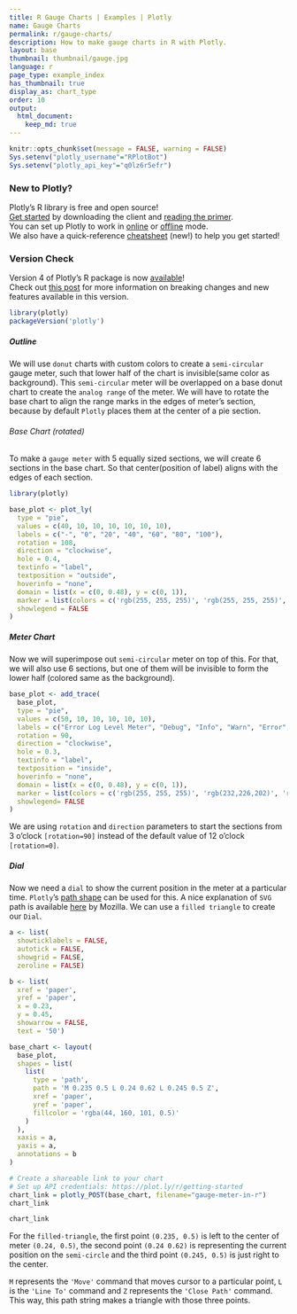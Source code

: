 ```yaml
---
title: R Gauge Charts | Examples | Plotly
name: Gauge Charts
permalink: r/gauge-charts/
description: How to make gauge charts in R with Plotly.
layout: base
thumbnail: thumbnail/gauge.jpg
language: r
page_type: example_index
has_thumbnail: true
display_as: chart_type
order: 10
output:
  html_document:
    keep_md: true
---
```


```r
knitr::opts_chunk$set(message = FALSE, warning = FALSE)
Sys.setenv("plotly_username"="RPlotBot")
Sys.setenv("plotly_api_key"="q0lz6r5efr")
```
### New to Plotly?

Plotly's R library is free and open source!<br>
[Get started](https://plot.ly/r/getting-started/) by downloading the client and [reading the primer](https://plot.ly/r/getting-started/).<br>
You can set up Plotly to work in [online](https://plot.ly/r/getting-started/#hosting-graphs-in-your-online-plotly-account) or [offline](https://plot.ly/r/offline/) mode.<br>
We also have a quick-reference [cheatsheet](https://images.plot.ly/plotly-documentation/images/r_cheat_sheet.pdf) (new!) to help you get started!

### Version Check

Version 4 of Plotly's R package is now [available](https://plot.ly/r/getting-started/#installation)!<br>
Check out [this post](http://moderndata.plot.ly/upgrading-to-plotly-4-0-and-above/) for more information on breaking changes and new features available in this version.
```r
library(plotly)
packageVersion('plotly')
```

##### Outline

We will use `donut` charts with custom colors to create a `semi-circular` gauge meter, such that lower half of the chart is invisible(same color as background).
This `semi-circular` meter will be overlapped on a base donut chart to create the `analog range` of the meter. We will have to rotate the base chart to align the range marks in the edges of meter's section, because by default `Plotly` places them at the center of a pie section.

###### Base Chart (rotated)

To make a `gauge meter` with 5 equally sized sections, we will create 6 sections in the base chart. So that center(position of label) aligns with the edges of each section.

```r

library(plotly)

base_plot <- plot_ly(
  type = "pie",
  values = c(40, 10, 10, 10, 10, 10, 10),
  labels = c("-", "0", "20", "40", "60", "80", "100"),
  rotation = 108,
  direction = "clockwise",
  hole = 0.4,
  textinfo = "label",
  textposition = "outside",
  hoverinfo = "none",
  domain = list(x = c(0, 0.48), y = c(0, 1)),
  marker = list(colors = c('rgb(255, 255, 255)', 'rgb(255, 255, 255)', 'rgb(255, 255, 255)', 'rgb(255, 255, 255)', 'rgb(255, 255, 255)', 'rgb(255, 255, 255)', 'rgb(255, 255, 255)')),
  showlegend = FALSE
)
```

##### Meter Chart

Now we will superimpose out `semi-circular` meter on top of this.
For that, we will also use 6 sections, but one of them will be invisible to form the lower half (colored same as the background).

```r

base_plot <- add_trace(
  base_plot,
  type = "pie",
  values = c(50, 10, 10, 10, 10, 10),
  labels = c("Error Log Level Meter", "Debug", "Info", "Warn", "Error", "Fatal"),
  rotation = 90,
  direction = "clockwise",
  hole = 0.3,
  textinfo = "label",
  textposition = "inside",
  hoverinfo = "none",
  domain = list(x = c(0, 0.48), y = c(0, 1)),
  marker = list(colors = c('rgb(255, 255, 255)', 'rgb(232,226,202)', 'rgb(226,210,172)', 'rgb(223,189,139)', 'rgb(223,162,103)', 'rgb(226,126,64)')),
  showlegend= FALSE
)
```

We are using `rotation` and `direction` parameters to start the sections from 3 o'clock `[rotation=90]` instead of the default value of 12 o'clock `[rotation=0]`.

##### Dial

Now we need a `dial` to show the current position in the meter at a particular time.
`Plotly`'s [path shape](https://plot.ly/r/reference/#layout-shapes-path) can be used for this. A nice explanation of `SVG` path is available [here](https://developer.mozilla.org/en-US/docs/Web/SVG/Tutorial/Paths) by Mozilla.
We can use a `filled triangle` to create our `Dial`.

```r

a <- list(
  showticklabels = FALSE,
  autotick = FALSE,
  showgrid = FALSE,
  zeroline = FALSE)

b <- list(
  xref = 'paper',
  yref = 'paper',
  x = 0.23,
  y = 0.45,
  showarrow = FALSE,
  text = '50')

base_chart <- layout(
  base_plot,
  shapes = list(
    list(
      type = 'path',
      path = 'M 0.235 0.5 L 0.24 0.62 L 0.245 0.5 Z',
      xref = 'paper',
      yref = 'paper',
      fillcolor = 'rgba(44, 160, 101, 0.5)'
    )
  ),
  xaxis = a, 
  yaxis = a,
  annotations = b
)

# Create a shareable link to your chart
# Set up API credentials: https://plot.ly/r/getting-started
chart_link = plotly_POST(base_chart, filename="gauge-meter-in-r")
chart_link
```

```r
chart_link
```

For the `filled-triangle`, the first point `(0.235, 0.5)` is left to the center of meter `(0.24, 0.5)`, the second point `(0.24 0.62)` is representing the current position on the `semi-circle` and the third point `(0.245, 0.5)` is just right to the center.

`M` represents the `'Move'` command that moves cursor to a particular point, `L` is the `'Line To'` command and `Z` represents the `'Close Path'` command. This way, this path string makes a triangle with those three points.


